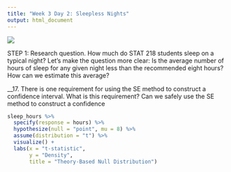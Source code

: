 ```yaml
---
title: "Week 3 Day 2: Sleepless Nights"
output: html_document
---
```


![](sheep.jpg)

STEP 1: Research question. How much do STAT 218 students sleep on a typical night? Let’s make the question more clear: Is the average number of hours of sleep for any given night less than the recommended eight hours? How can we estimate this average?


<!-- t-distribution -->

<!-- SE method for CI -->

<!-- t-based CI -->

<!-- t-test for mu_0 -->

__17. There is one requirement for using the SE method to construct a 
confidence interval. What is this requirement? Can we safely use the SE method 
to construct a confidence 


```r
sleep_hours %>%
  specify(response = hours) %>% 
  hypothesize(null = "point", mu = 8) %>% 
  assume(distribution = "t") %>% 
  visualize() +
  labs(x = "t-statistic", 
       y = "Density", 
       title = "Theory-Based Null Distribution")

```
